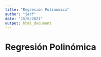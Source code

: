 ```yaml
---
title: "Regresión Polinómica"
author: "jerf"
date: "15/6/2021"
output: html_document
---
```


# Regresión Polinómica

